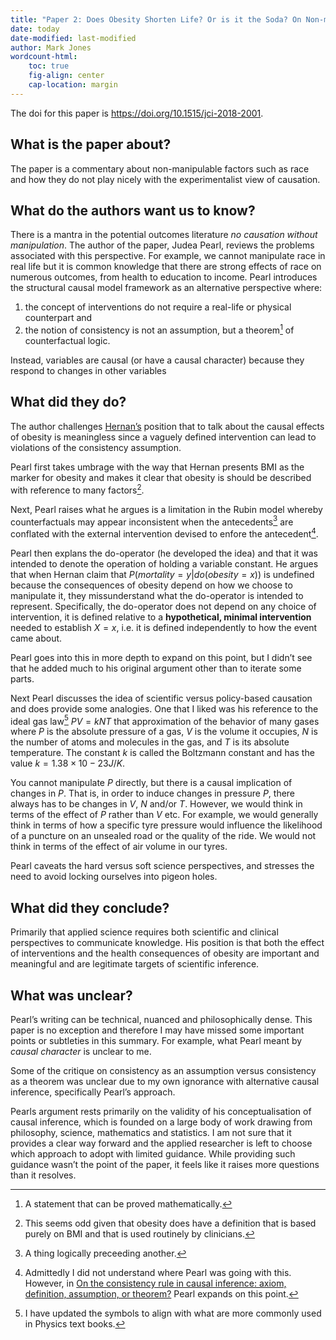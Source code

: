 ```yaml
---
title: "Paper 2: Does Obesity Shorten Life? Or is it the Soda? On Non-manipulable Causes?"
date: today
date-modified: last-modified
author: Mark Jones
wordcount-html:
    toc: true
    fig-align: center
    cap-location: margin
---
```



The doi for this paper is [https://doi.org/10.1515/jci-2018-2001](https://doi.org/10.1515/jci-2018-2001).


## What is the paper about?

The paper is a commentary about non-manipulable factors such as race and how they do not play nicely with the experimentalist view of causation.

## What do the authors want us to know?

There is a mantra in the potential outcomes literature *no causation without manipulation*.
The author of the paper, Judea Pearl, reviews the problems associated with this perspective.
For example, we cannot manipulate race in real life but it is common knowledge that there are strong effects of race on numerous outcomes, from health to education to income.
Pearl introduces the structural causal model framework as an alternative perspective where:

1. the concept of interventions do not require a real-life or physical counterpart and 
2. the notion of consistency is not an assumption, but a theorem^[A statement that can be proved mathematically.] of counterfactual logic.

Instead, variables are causal (or have a causal character) because they respond to changes in other variables 

## What did they do?

The author challenges [Hernan's](reading-group-paper-01.qmd) position that to talk about the causal effects of obesity is meaningless since a vaguely defined intervention can lead to violations of the consistency assumption.

Pearl first takes umbrage with the way that Hernan presents BMI as the marker for obesity and makes it clear that obesity is should be described with reference to many factors^[This seems odd given that obesity does have a definition that is based purely on BMI and that is used routinely by clinicians.].

Next, Pearl raises what he argues is a limitation in the Rubin model whereby counterfactuals may appear inconsistent when the antecedents^[A thing logically preceeding another.] are conflated with the external intervention devised to enfore the antecedent^[Admittedly I did not understand where Pearl was going with this. However, in [On the consistency rule in causal inference: axiom, definition, assumption, or theorem?](https://doi.org/10.1097/ede.0b013e3181f5d3fd) Pearl expands on this point.].

Pearl then explans the do-operator (he developed the idea) and that it was intended to denote the operation of holding a variable constant.
He argues that when Hernan claim that $P(mortality = y | do(obesity = x))$ is undefined because the consequences of obesity depend on how we choose to manipulate it, they missunderstand what the do-operator is intended to represent.
Specifically, the do-operator does not depend on any choice of intervention, it is defined relative to a **hypothetical, minimal intervention** needed to establish $X = x$, i.e. it is defined independently to how the event came about.

Pearl goes into this in more depth to expand on this point, but I didn't see that he added much to his original argument other than to iterate some parts.

Next Pearl discusses the idea of scientific versus policy-based causation and does provide some analogies.
One that I liked was his reference to the ideal gas law^[I have updated the symbols to align with what are more commonly used in Physics text books.] $PV = kNT$ that approximation of the behavior of many gases where $P$ is the absolute pressure of a gas, $V$ is the volume it occupies, $N$ is the number of atoms and molecules in the gas, and $T$ is its absolute temperature. 
The constant $k$ is called the Boltzmann constant and has the value $k = 1.38 × 10−23 J/K$.

You cannot manipulate $P$ directly, but there is a causal implication of changes in $P$.
That is, in order to induce changes in pressure $P$, there always has to be changes in $V$, $N$ and/or $T$.
However, we would think in terms of the effect of $P$ rather than $V$ etc.
For example, we would generally think in terms of how a specific tyre pressure would influence the likelihood of a puncture on an unsealed road or the quality of the ride.
We would not think in terms of the effect of air volume in our tyres.

Pearl caveats the hard versus soft science perspectives, and stresses the need to avoid locking ourselves into pigeon holes.

## What did they conclude?

Primarily that applied science requires both scientific and clinical perspectives to communicate knowledge.
His position is that both the effect of interventions and the health consequences of obesity are important and meaningful and are legitimate targets of scientific inference.

## What was unclear?

Pearl's writing can be technical, nuanced and philosophically dense.
This paper is no exception and therefore I may have missed some important points or subtleties in this summary.
For example, what Pearl meant by *causal character* is unclear to me.

Some of the critique on consistency as an assumption versus consistency as a theorem was unclear due to my own ignorance with alternative causal inference, specifically Pearl's approach.

Pearls argument rests primarily on the validity of his conceptualisation of causal inference, which is founded on a large body of work drawing from philosophy, science, mathematics and statistics.
I am not sure that it provides a clear way forward and the applied researcher is left to choose which approach to adopt with limited guidance.
While providing such guidance wasn't the point of the paper, it feels like it raises more questions than it resolves.




